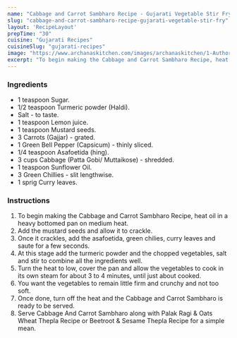 ---
name: "Cabbage and Carrot Sambharo Recipe - Gujarati Vegetable Stir Fry"
slug: "cabbage-and-carrot-sambharo-recipe-gujarati-vegetable-stir-fry"
layout: 'RecipeLayout'
prepTime: "30"
cuisine: "Gujarati Recipes﻿"
cuisineSlug: "gujarati-recipes"
image: "https://www.archanaskitchen.com/images/archanaskitchen/1-Author/Anjana_Chaturvedi/Cabbage_and_carrot_sambharo.jpg"
excerpt: "To begin making the Cabbage and Carrot Sambharo Recipe, heat oil in a heavy bottomed pan on medium heat"
---

### Ingredients

- 1 teaspoon Sugar.
- 1/2 teaspoon Turmeric powder (Haldi).
- Salt - to taste.
- 1 teaspoon Lemon juice.
- 1 teaspoon Mustard seeds.
- 3 Carrots (Gajjar) - grated.
- 1 Green Bell Pepper (Capsicum) - thinly sliced.
- 1/4 teaspoon Asafoetida (hing).
- 3 cups Cabbage (Patta Gobi/ Muttaikose) - shredded.
- 1 teaspoon Sunflower Oil.
- 3 Green Chillies - slit lengthwise.
- 1 sprig Curry leaves.

### Instructions

1. To begin making the Cabbage and Carrot Sambharo Recipe, heat oil in a heavy bottomed pan on medium heat.
1. Add the mustard seeds and allow it to crackle.
1. Once it crackles, add the asafoetida, green chilies, curry leaves and saute for a few seconds.
1.  At this stage add the turmeric powder and the chopped vegetables, salt and stir to combine all the ingredients well.
1. Turn the heat to low, cover the pan and allow the vegetables to cook in its own steam for about 3 to 4 minutes, until just about cooked.
1.  You want the vegetables to remain little firm and crunchy and not too soft.
1. Once done, turn off the heat and the Cabbage and Carrot Sambharo is ready to be served.
1. Serve Cabbage And Carrot Sambharo along with Palak Ragi & Oats Wheat Thepla Recipe or Beetroot & Sesame Thepla Recipe for a simple mean.
